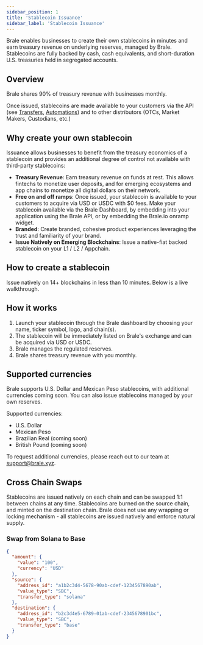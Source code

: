 ```yaml
---
sidebar_position: 1
title: 'Stablecoin Issuance'
sidebar_label: 'Stablecoin Issuance'
---
```


<p class="intro-subheading">
  Brale enables businesses to create their own stablecoins in minutes and earn treasury revenue on
  underlying reserves, managed by Brale. Stablecoins are fully backed by cash, cash equivalents, and
  short-duration U.S. treasuries held in segregated accounts.
</p>

## Overview

Brale shares 90% of treasury revenue with businesses monthly.

Once issued, stablecoins are made available to your customers via the API (see [Transfers](/key-concepts/transfers), [Automations](/key-concepts/automations)) and to other distributors (OTCs, Market Makers, Custodians, etc.)

## Why create your own stablecoin

Issuance allows businesses to benefit from the treasury economics of a stablecoin and provides an additional degree of control not available with third-party stablecoins:

- **Treasury Revenue**: Earn treasury revenue on funds at rest. This allows fintechs to monetize user deposits, and for emerging ecosystems and app chains to monetize all digital dollars on their network.
- **Free on and off ramps**: Once issued, your stablecoin is available to your customers to acquire via USD or USDC with $0 fees. Make your stablecoin available via the Brale Dashboard, by embedding into your application using the Brale API, or by embedding the Brale.io onramp widget.
- **Branded**: Create branded, cohesive product experiences leveraging the trust and familiarity of your brand.
- **Issue Natively on Emerging Blockchains**: Issue a native-fiat backed stablecoin on your L1 / L2 / Appchain.

## How to create a stablecoin

Issue natively on 14+ blockchains in less than 10 minutes. Below is a live walkthrough.

<YouTubeEmbed videoId="0M7bdTS4l2w" />

## How it works

1. Launch your stablecoin through the Brale dashboard by choosing your name, ticker symbol, logo, and chain(s).
2. The stablecoin will be immediately listed on Brale's exchange and can be acquired via USD or USDC.
3. Brale manages the regulated reserves.
4. Brale shares treasury revenue with you monthly.

## Supported currencies

Brale supports U.S. Dollar and Mexican Peso stablecoins, with additional currencies coming soon. You can also issue stablecoins managed by your own reserves.

Supported currencies:

- U.S. Dollar
- Mexican Peso
- Brazilian Real (coming soon)
- British Pound (coming soon)

To request additional currencies, please reach out to our team at support@brale.xyz.

## Cross Chain Swaps

Stablecoins are issued natively on each chain and can be swapped 1:1 between chains at any time. Stablecoins are burned on the source chain, and minted on the destination chain. Brale does not use any wrapping or locking mechanism - all stablecoins are issued natively and enforce natural supply.

### Swap from Solana to Base

<HTTPMethod method="POST" endpoint="https://api.brale.xyz/accounts/account_id/transfers" />

```json title="Request"
{
  "amount": {
    "value": "100",
    "currency": "USD"
  },
  "source": {
    "address_id": "a1b2c3d4-5678-90ab-cdef-1234567890ab",
    "value_type": "SBC",
    "transfer_type": "solana"
  },
  "destination": {
    "address_id": "b2c3d4e5-6789-01ab-cdef-2345678901bc",
    "value_type": "SBC",
    "transfer_type": "base"
  }
}
```
